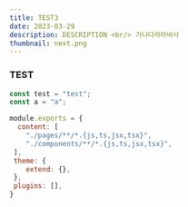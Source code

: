 ```yaml
---
title: TEST3
date: 2023-03-29
description: DESCRIPTION <br/> 가나다라마바사
thumbnail: next.png
---
```


### TEST

```javascript
const test = "test";
const a = "a";
```

```javascript:tailwind.config.js
module.exports = {
  content: [
    "./pages/**/*.{js,ts,jsx,tsx}",
 	"./components/**/*.{js,ts,jsx,tsx}",
 ],
 theme: {
    extend: {},
 },
 plugins: [],
}
```
